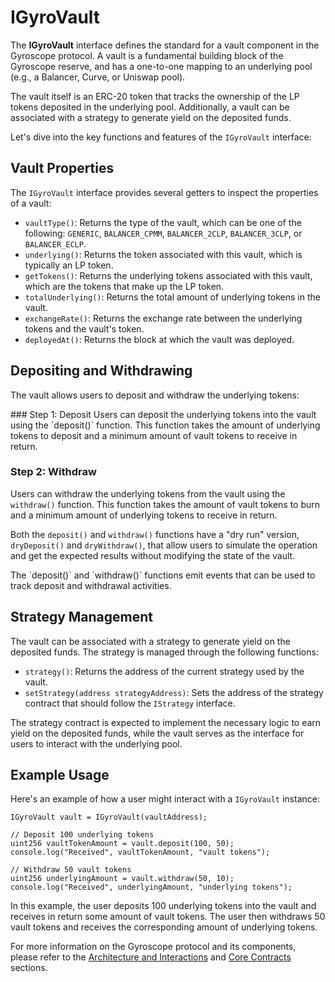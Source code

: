 
# IGyroVault

The **IGyroVault** interface defines the standard for a vault component in the Gyroscope protocol. A vault is a fundamental building block of the Gyroscope reserve, and has a one-to-one mapping to an underlying pool (e.g., a Balancer, Curve, or Uniswap pool).

The vault itself is an ERC-20 token that tracks the ownership of the LP tokens deposited in the underlying pool. Additionally, a vault can be associated with a strategy to generate yield on the deposited funds.

Let's dive into the key functions and features of the `IGyroVault` interface:

## Vault Properties
The `IGyroVault` interface provides several getters to inspect the properties of a vault:

- `vaultType()`: Returns the type of the vault, which can be one of the following: `GENERIC`, `BALANCER_CPMM`, `BALANCER_2CLP`, `BALANCER_3CLP`, or `BALANCER_ECLP`.
- `underlying()`: Returns the token associated with this vault, which is typically an LP token.
- `getTokens()`: Returns the underlying tokens associated with this vault, which are the tokens that make up the LP token.
- `totalUnderlying()`: Returns the total amount of underlying tokens in the vault.
- `exchangeRate()`: Returns the exchange rate between the underlying tokens and the vault's token.
- `deployedAt()`: Returns the block at which the vault was deployed.

## Depositing and Withdrawing
The vault allows users to deposit and withdraw the underlying tokens:

<Steps>
### Step 1: Deposit
Users can deposit the underlying tokens into the vault using the `deposit()` function. This function takes the amount of underlying tokens to deposit and a minimum amount of vault tokens to receive in return.

### Step 2: Withdraw
Users can withdraw the underlying tokens from the vault using the `withdraw()` function. This function takes the amount of vault tokens to burn and a minimum amount of underlying tokens to receive in return.
</Steps>

Both the `deposit()` and `withdraw()` functions have a "dry run" version, `dryDeposit()` and `dryWithdraw()`, that allow users to simulate the operation and get the expected results without modifying the state of the vault.

<Callout type="info">
The `deposit()` and `withdraw()` functions emit events that can be used to track deposit and withdrawal activities.
</Callout>

## Strategy Management
The vault can be associated with a strategy to generate yield on the deposited funds. The strategy is managed through the following functions:

- `strategy()`: Returns the address of the current strategy used by the vault.
- `setStrategy(address strategyAddress)`: Sets the address of the strategy contract that should follow the `IStrategy` interface.

The strategy contract is expected to implement the necessary logic to earn yield on the deposited funds, while the vault serves as the interface for users to interact with the underlying pool.

## Example Usage
Here's an example of how a user might interact with a `IGyroVault` instance:

```solidity
IGyroVault vault = IGyroVault(vaultAddress);

// Deposit 100 underlying tokens
uint256 vaultTokenAmount = vault.deposit(100, 50);
console.log("Received", vaultTokenAmount, "vault tokens");

// Withdraw 50 vault tokens
uint256 underlyingAmount = vault.withdraw(50, 10);
console.log("Received", underlyingAmount, "underlying tokens");
```

In this example, the user deposits 100 underlying tokens into the vault and receives in return some amount of vault tokens. The user then withdraws 50 vault tokens and receives the corresponding amount of underlying tokens.

For more information on the Gyroscope protocol and its components, please refer to the [Architecture and Interactions](/architecture-interactions) and [Core Contracts](/core-contracts) sections.